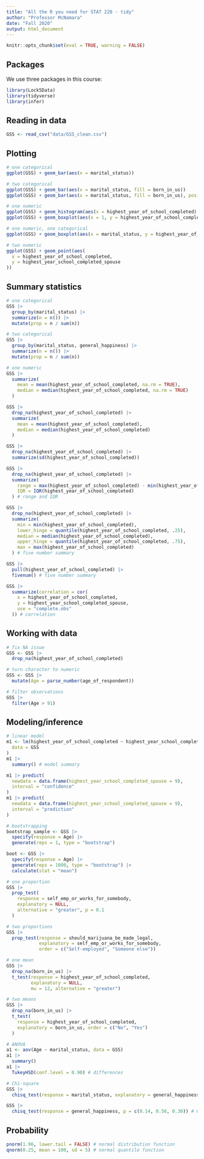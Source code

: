 ```yaml
---
title: "All the R you need for STAT 220 - tidy"
author: "Professor McNamara"
date: "Fall 2020"
output: html_document
---
```


```r
knitr::opts_chunk$set(eval = TRUE, warning = FALSE)
```

## Packages

We use three packages in this course:

```r
library(Lock5Data)
library(tidyverse)
library(infer)
```

## Reading in data

```r
GSS <- read_csv("data/GSS_clean.csv")
```

## Plotting


```r
# one categorical
ggplot(GSS) + geom_bar(aes(x = marital_status))

# two categorical
ggplot(GSS) + geom_bar(aes(x = marital_status, fill = born_in_us))
ggplot(GSS) + geom_bar(aes(x = marital_status, fill = born_in_us), position = "dodge")

# one numeric
ggplot(GSS) + geom_histogram(aes(x = highest_year_of_school_completed), binwidth = 2)
ggplot(GSS) + geom_boxplot(aes(x = 1, y = highest_year_of_school_completed))

# one numeric, one categorical
ggplot(GSS) + geom_boxplot(aes(x = marital_status, y = highest_year_of_school_completed))

# two numeric
ggplot(GSS) + geom_point(aes(
  x = highest_year_of_school_completed,
  y = highest_year_school_completed_spouse
))
```

## Summary statistics


```r
# one categorical
GSS |>
  group_by(marital_status) |>
  summarize(n = n()) |>
  mutate(prop = n / sum(n))

# two categorical
GSS |>
  group_by(marital_status, general_happiness) |>
  summarize(n = n()) |>
  mutate(prop = n / sum(n))

# one numeric
GSS |>
  summarize(
    mean = mean(highest_year_of_school_completed, na.rm = TRUE),
    median = median(highest_year_of_school_completed, na.rm = TRUE)
  )

GSS |>
  drop_na(highest_year_of_school_completed) |>
  summarize(
    mean = mean(highest_year_of_school_completed),
    median = median(highest_year_of_school_completed)
  )

GSS |>
  drop_na(highest_year_of_school_completed) |>
  summarize(sd(highest_year_of_school_completed))

GSS |>
  drop_na(highest_year_of_school_completed) |>
  summarize(
    range = max(highest_year_of_school_completed) - min(highest_year_of_school_completed),
    IQR = IQR(highest_year_of_school_completed)
  ) # range and IQR

GSS |>
  drop_na(highest_year_of_school_completed) |>
  summarize(
    min = min(highest_year_of_school_completed),
    lower_hinge = quantile(highest_year_of_school_completed, .25),
    median = median(highest_year_of_school_completed),
    upper_hinge = quantile(highest_year_of_school_completed, .75),
    max = max(highest_year_of_school_completed)
  ) # five number summary

GSS |>
  pull(highest_year_of_school_completed) |>
  fivenum() # five number summary

GSS |>
  summarize(correlation = cor(
    x = highest_year_of_school_completed,
    y = highest_year_school_completed_spouse,
    use = "complete.obs"
  )) # correlation
```

## Working with data

```r
# fix NA issue
GSS <- GSS |>
  drop_na(highest_year_of_school_completed)

# turn character to numeric
GSS <- GSS |>
  mutate(Age = parse_number(age_of_respondent))

# filter observations
GSS |>
  filter(Age > 91)
```

## Modeling/inference

```r
# linear model
m1 <- lm(highest_year_of_school_completed ~ highest_year_school_completed_spouse,
  data = GSS
)
m1 |>
  summary() # model summary

m1 |> predict(
  newdata = data.frame(highest_year_school_completed_spouse = 9),
  interval = "confidence"
)
m1 |> predict(
  newdata = data.frame(highest_year_school_completed_spouse = 9),
  interval = "prediction"
)

# bootstrapping
bootstrap_sample <- GSS |>
  specify(response = Age) |>
  generate(reps = 1, type = "bootstrap")

boot <- GSS |>
  specify(response = Age) |>
  generate(reps = 1000, type = "bootstrap") |>
  calculate(stat = "mean")

# one proportion
GSS |>
  prop_test(
    response = self_emp_or_works_for_somebody,
    explanatory = NULL, 
    alternative = "greater", p = 0.1
  )

# two proportions
GSS |>
  prop_test(response = should_marijuana_be_made_legal, 
            explanatory = self_emp_or_works_for_somebody, 
            order = c("Self-employed", "Someone else"))

# one mean
GSS |>
  drop_na(born_in_us) |>
  t_test(response = highest_year_of_school_completed, 
         explanatory = NULL,
         mu = 12, alternative = "greater")

# two means
GSS |>
  drop_na(born_in_us) |>
  t_test(
    response = highest_year_of_school_completed,
    explanatory = born_in_us, order = c("No", "Yes")
  )

# ANOVA
a1 <- aov(Age ~ marital_status, data = GSS)
a1 |> 
  summary()
a1 |> 
  TukeyHSD(conf.level = 0.90) # differences

# Chi-square
GSS |>
  chisq_test(response = marital_status, explanatory = general_happiness) # independence

GSS |>
  chisq_test(response = general_happiness, p = c(0.14, 0.56, 0.30)) # GoF
```

## Probability

```r
pnorm(1.96, lower.tail = FALSE) # normal distribution function
qnorm(0.25, mean = 100, sd = 5) # normal quantile function
```

